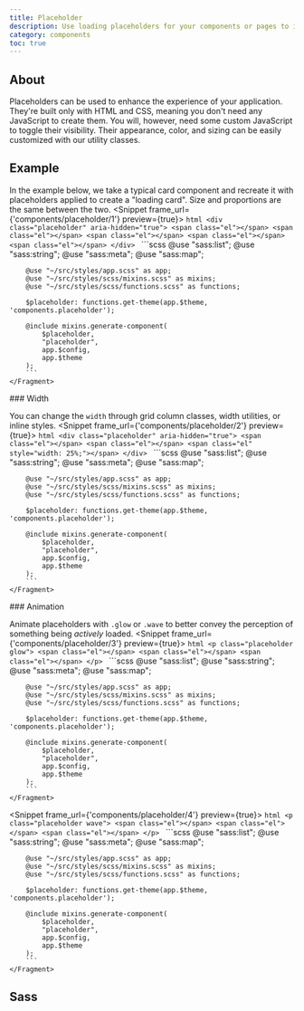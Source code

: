 ```yaml
---
title: Placeholder
description: Use loading placeholders for your components or pages to indicate something may still be loading.
category: components
toc: true
---
```


## About

Placeholders can be used to enhance the experience of your application. They're built only with HTML and CSS, meaning you don't need any JavaScript to create them. You will, however, need some custom JavaScript to toggle their visibility. Their appearance, color, and sizing can be easily customized with our utility classes.

## Example

In the example below, we take a typical card component and recreate it with placeholders applied to create a "loading card". Size and proportions are the same between the two.
<Snippet frame_url={'components/placeholder/1'} preview={true}>
    <Fragment slot="html">
        ```html
        <div class="placeholder" aria-hidden="true">
            <span class="el"></span>
            <span class="el"></span>
            <span class="el"></span>
            <span class="el"></span>
            <span class="el"></span>
        </div>
        ```
    </Fragment>
    <Fragment slot="scss">
        ```scss
        @use "sass:list";
        @use "sass:string";
        @use "sass:meta";
        @use "sass:map";

        @use "~/src/styles/app.scss" as app;
        @use "~/src/styles/scss/mixins.scss" as mixins;
        @use "~/src/styles/scss/functions.scss" as functions;

        $placeholder: functions.get-theme(app.$theme, 'components.placeholder');

        @include mixins.generate-component(
            $placeholder,
            "placeholder",
            app.$config,
            app.$theme
        );
        ```
    </Fragment>
</Snippet>
### Width

You can change the `width` through grid column classes, width utilities, or inline styles.
<Snippet frame_url={'components/placeholder/2'} preview={true}>
    <Fragment slot="html">
        ```html
        <div class="placeholder" aria-hidden="true">
            <span class="el"></span>
            <span class="el"></span>
            <span class="el" style="width: 25%;"></span>
        </div>
        ```
    </Fragment>
    <Fragment slot="scss">
        ```scss
        @use "sass:list";
        @use "sass:string";
        @use "sass:meta";
        @use "sass:map";

        @use "~/src/styles/app.scss" as app;
        @use "~/src/styles/scss/mixins.scss" as mixins;
        @use "~/src/styles/scss/functions.scss" as functions;

        $placeholder: functions.get-theme(app.$theme, 'components.placeholder');

        @include mixins.generate-component(
            $placeholder,
            "placeholder",
            app.$config,
            app.$theme
        );
        ```
    </Fragment>
</Snippet>
### Animation

Animate placeholders with `.glow` or `.wave` to better convey the perception of something being _actively_ loaded.
<Snippet frame_url={'components/placeholder/3'} preview={true}>
    <Fragment slot="html">
        ```html
        <p class="placeholder glow">
            <span class="el"></span>
            <span class="el"></span>
            <span class="el"></span>
        </p>
        ```
    </Fragment>
    <Fragment slot="scss">
        ```scss
        @use "sass:list";
        @use "sass:string";
        @use "sass:meta";
        @use "sass:map";

        @use "~/src/styles/app.scss" as app;
        @use "~/src/styles/scss/mixins.scss" as mixins;
        @use "~/src/styles/scss/functions.scss" as functions;

        $placeholder: functions.get-theme(app.$theme, 'components.placeholder');

        @include mixins.generate-component(
            $placeholder,
            "placeholder",
            app.$config,
            app.$theme
        );
        ```
    </Fragment>
</Snippet>

<Snippet frame_url={'components/placeholder/4'} preview={true}>
    <Fragment slot="html">
        ```html
        <p class="placeholder wave">
            <span class="el"></span>
            <span class="el"></span>
            <span class="el"></span>
        </p>
        ```
    </Fragment>
    <Fragment slot="scss">
        ```scss
        @use "sass:list";
        @use "sass:string";
        @use "sass:meta";
        @use "sass:map";

        @use "~/src/styles/app.scss" as app;
        @use "~/src/styles/scss/mixins.scss" as mixins;
        @use "~/src/styles/scss/functions.scss" as functions;

        $placeholder: functions.get-theme(app.$theme, 'components.placeholder');

        @include mixins.generate-component(
            $placeholder,
            "placeholder",
            app.$config,
            app.$theme
        );
        ```
    </Fragment>
</Snippet>

## Sass
